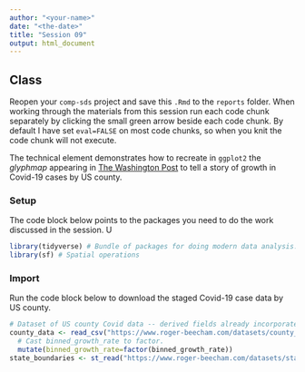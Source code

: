 ```yaml
---
author: "<your-name>"
date: "<the-date>"
title: "Session 09"
output: html_document
---
```


## Class

Reopen your `comp-sds` project and save this `.Rmd` to the `reports` folder. When working through the materials from this session run each code chunk separately by clicking the small green arrow beside each code chunk. By default I have set `eval=FALSE` on most code chunks, so when you knit the code chunk will not execute.

The technical element demonstrates how to recreate in `ggplot2` the *glyphmap* appearing in [The Washington Post](https://www.washingtonpost.com/nation/2020/05/24/coronavirus-rural-america-outbreaks/?arc404=true) to tell a story of growth in Covid-19 cases by US county.

### Setup

The code block below points to the packages you need to do the work discussed in the session. U

```r
library(tidyverse) # Bundle of packages for doing modern data analysis.
library(sf) # Spatial operations
```

### Import

Run the code block below to download the staged Covid-19 case data by US county.

```r
# Dataset of US county Covid data -- derived fields already incorporated.
county_data <- read_csv("https://www.roger-beecham.com/datasets/county_data_covid.csv") %>%
  # Cast binned_growth_rate to factor.
  mutate(binned_growth_rate=factor(binned_growth_rate))
state_boundaries <- st_read("https://www.roger-beecham.com/datasets/state_boundaries.geojson")
```
